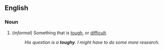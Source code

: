 ==English==
===Noun===
#(''informal'') Something that is [[tough]], or [[difficult]].
#:''His question is a '''toughy'''.  I might have to do some more research.''
